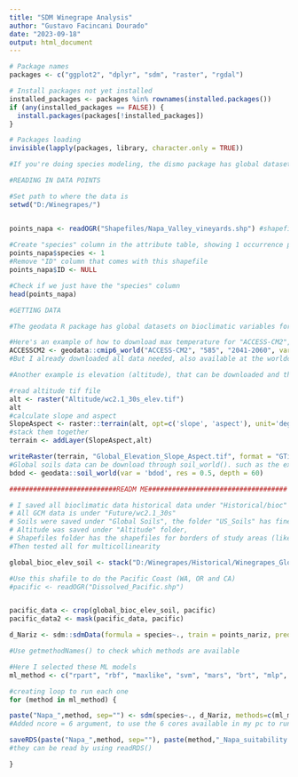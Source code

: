 ---
title: "SDM Winegrape Analysis"
author: "Gustavo Facincani Dourado"
date: "2023-09-18"
output: html_document
---

```{r}
# Package names
packages <- c("ggplot2", "dplyr", "sdm", "raster", "rgdal")

# Install packages not yet installed
installed_packages <- packages %in% rownames(installed.packages())
if (any(installed_packages == FALSE)) {
  install.packages(packages[!installed_packages])
}

# Packages loading
invisible(lapply(packages, library, character.only = TRUE))

#If you're doing species modeling, the dismo package has global datasets showing the occurrence of all kinds of animal and plant species
```

```{r}
#READING IN DATA POINTS

#Set path to where the data is
setwd("D:/Winegrapes/")


points_napa <- readOGR("Shapefiles/Napa_Valley_vineyards.shp") #shapefile of points of the vineyards, in this case, centroids of properties within the Napa Valley region, would be better to extract more random points within properties, according to the rural property size
                       
#Create "species" column in the attribute table, showing 1 occurrence per point (REQUIRED FOR SDM)
points_napa$species <- 1
#Remove "ID" column that comes with this shapefile
points_napa$ID <- NULL

#Check if we just have the "species" column
head(points_napa)
```

```{r}
#GETTING DATA

#The geodata R package has global datasets on bioclimatic variables for the past and future, and elevation and soils properties

#Here's an example of how to download max temperature for "ACCESS-CM2", SSP5-8.5 scenario, for 2041-2060, in a resolution of 0.5 degrees (30 seconds or ~1 km)
ACCESSCM2 <- geodata::cmip6_world("ACCESS-CM2", "585", "2041-2060", var= "tmax", res=0.5)
#But I already downloaded all data needed, also available at the worldclim website

#Another example is elevation (altitude), that can be downloaded and then processed, as follow:

#read altitude tif file
alt <- raster("Altitude/wc2.1_30s_elev.tif")
alt
#calculate slope and aspect
SlopeAspect <- raster::terrain(alt, opt=c('slope', 'aspect'), unit='degrees')
#stack them together
terrain <- addLayer(SlopeAspect,alt)

writeRaster(terrain, "Global_Elevation_Slope_Aspect.tif", format = "GTiff")
#Global soils data can be download through soil_world(). such as the example below, for bulk density at 60 cm (bdod 60)
bdod <- geodata::soil_world(var = 'bdod', res = 0.5, depth = 60)

```


```{r}
###########################READM ME###################################

# I saved all bioclimatic data historical data under "Historical/bioc" folder
# All GCM data is under "Future/wc2.1_30s"
# Soils were saved under "Global Soils", the folder "US_Soils" has fine resolution soils data for the conterminous US which could be used for alternative US studies
# Altitude was saved under "Altitude" folder, 
# Shapefiles folder has the shapefiles for borders of study areas (like, AVAs or the Pacific Coast) to filter/crop spatial data, or data points of winegrapes
#Then tested all for multicollinearity


```

```{r}
global_bioc_elev_soil <- stack("D:/Winegrapes/Historical/Winegrapes_GlobalFilteredData.tif")

#Use this shafile to do the Pacific Coast (WA, OR and CA)
#pacific <- readOGR("Dissolved_Pacific.shp")


pacific_data <- crop(global_bioc_elev_soil, pacific)
pacific_data2 <- mask(pacific_data, pacific)

```


```{r}

d_Nariz <- sdm::sdmData(formula = species~., train = points_nariz, predictors=california_data2, bg = list(method="gRandom", n=5000))

```


```{r}
#Use getmethodNames() to check which methods are available

#Here I selected these ML models
ml_method <- c("rpart", "rbf", "maxlike", "svm", "mars", "brt", "mlp", "cart")

#creating loop to run each one
for (method in ml_method) {

paste("Napa_",method, sep="") <- sdm(species~., d_Nariz, methods=c(ml_method), replication=c("sub","boot"), test.p=30, n=5, parallelSettings=list(ncore=6,method="parallel")) #each model will have 10 replication: 5 through subsampling 30%, 5 through bootstraping, add more for greater confidence
#Added ncore = 6 argument, to use the 6 cores available in my pc to run this

saveRDS(paste("Napa_",method, sep=""), paste(method,"_Napa_suitability.sdm", sp="")) #this saves the results in .sdm format, in case R crashes after the run or we continue working some other day
#they can be read by using readRDS()

}

```
